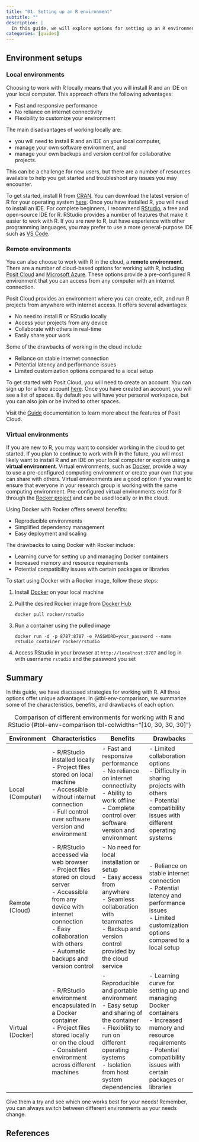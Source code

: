 ```yaml
---
title: "01. Setting up an R environment"
subtitle: ""
description: |
  In this guide, we will explore options for setting up an R environment. We will discuss local, remote, and virtual environments. Each have their own advantages and shortcomings. The best option for you will depend on your needs and preferences.
categories: [guides]
---
```


## Environment setups

### Local environments

Choosing to work with R locally means that you will install R and an IDE on your local computer. This approach offers the following advantages:

* Fast and responsive performance
* No reliance on internet connectivity
* Flexibility to customize your environment

The main disadvantages of working locally are:

* you will need to install R and an IDE on your local computer,
* manage your own software environment, and
* manage your own backups and version control for collaborative projects.

This can be a challenge for new users, but there are a number of resources available to help you get started and troubleshoot any issues you may encounter.

To get started, install R from [CRAN](https://cran.r-project.org/). You can download the latest version of R for your operating system [here](https://cran.r-project.org/mirrors.html). Once you have installed R, you will need to install an IDE. For complete beginners, I recommend [RStudio](https://www.rstudio.com/products/rstudio/download/), a free and open-source IDE for R. RStudio provides a number of features that make it easier to work with R. If you are new to R, but have experience with other programming languages, you may prefer to use a more general-purpose IDE such as [VS Code](https://code.visualstudio.com/).

### Remote environments

You can also choose to work with R in the cloud, a **remote environment**. There are a number of cloud-based options for working with R, including [Posit Cloud](https://posit.co/products/cloud/cloud/) and [Microsoft Azure](https://learn.microsoft.com/en-us/azure/architecture/data-guide/technology-choices/r-developers-guide). These options provide a pre-configured R environment that you can access from any computer with an internet connection.

Posit Cloud provides an environment where you can create, edit, and run R projects from anywhere with internet access. It offers several advantages:

* No need to install R or RStudio locally
* Access your projects from any device
* Collaborate with others in real-time
* Easily share your work

Some of the drawbacks of working in the cloud include:

* Reliance on stable internet connection
* Potential latency and performance issues
* Limited customization options compared to a local setup

To get started with Posit Cloud, you will need to create an account. You can sign up for a free account [here](https://posit.co/products/cloud/cloud/). Once you have created an account, you will see a list of spaces. By default you will have your personal workspace, but you can also join or be invited to other spaces.

Visit the [Guide](https://posit.cloud/learn/guide) documentation to learn more about the features of Posit Cloud.

### Virtual environments

If you are new to R, you may want to consider working in the cloud to get started. If you plan to continue to work with R in the future, you will most likely want to install R and an IDE on your local computer or explore using a **virtual environment**. Virtual environments, such as [Docker](https://www.docker.com/), provide a way to use a pre-configured computing environment or create your own that you can share with others. Virtual environments are a good option if you want to ensure that everyone in your research group is working with the same computing environment. Pre-configured virtual environments exist for R through the [Rocker project](https://rocker-project.org/) and can be used locally or in the cloud.

Using Docker with Rocker offers several benefits:

* Reproducible environments
* Simplified dependency management
* Easy deployment and scaling

The drawbacks to using Docker with Rocker include:

* Learning curve for setting up and managing Docker containers
* Increased memory and resource requirements
* Potential compatibility issues with certain packages or libraries

To start using Docker with a Rocker image, follow these steps:

1. Install [Docker](https://www.docker.com/get-started) on your local machine
2. Pull the desired Rocker image from [Docker Hub](https://hub.docker.com/u/rocker/)
   ```
   docker pull rocker/rstudio
   ```
3. Run a container using the pulled image
   ```
   docker run -d -p 8787:8787 -e PASSWORD=your_password --name rstudio_container rocker/rstudio
   ```
4. Access RStudio in your browser at `http://localhost:8787` and log in with username `rstudio` and the password you set

## Summary

In this guide, we have discussed strategies for working with R. All three options offer unique advantages. In @tbl-env-comparison, we summarize some of the characteristics, benefits, and drawbacks of each option.

| Environment              | Characteristics           | Benefits                                 | Drawbacks                                |
|-----------------------|---------------------------|------------------------------------------|------------------------------------------|
| Local (Computer)                | - R/RStudio installed locally<br>- Project files stored on local machine<br>- Accessible without internet connection<br>- Full control over software version and environment  | - Fast and responsive performance<br>- No reliance on internet connectivity<br>- Ability to work offline<br>- Complete control over software version and environment  | - Limited collaboration options<br>- Difficulty in sharing projects with others<br>- Potential compatibility issues with different operating systems |
| Remote (Cloud)        | - R/RStudio accessed via web browser<br>- Project files stored on cloud server<br>- Accessible from any device with internet connection<br>- Easy collaboration with others<br>- Automatic backups and version control  | - No need for local installation or setup<br>- Easy access from anywhere<br>- Seamless collaboration with teammates<br>- Backup and version control provided by the cloud service  | - Reliance on stable internet connection<br>- Potential latency and performance issues<br>- Limited customization options compared to a local setup |
| Virtual (Docker)      | - R/RStudio environment encapsulated in a Docker container<br>- Project files stored locally or on the cloud<br>- Consistent environment across different machines  | - Reproducible and portable environment<br>- Easy setup and sharing of the container<br>- Flexibility to run on different operating systems<br>- Isolation from host system dependencies  | - Learning curve for setting up and managing Docker containers<br>- Increased memory and resource requirements<br>- Potential compatibility issues with certain packages or libraries |

: Comparison of different environments for working with R and RStudio {#tbl-env-comparison tbl-colwidths="[10, 30, 30, 30]"}

Give them a try and see which one works best for your needs! Remember, you can always switch between different environments as your needs change.

## References


